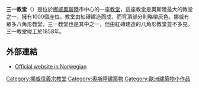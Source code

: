 {{expand|time=2015-01-17T04:38:11+00:00}}
{{orphan|time=2015-01-17T04:38:11+00:00}}
'''三一教堂'''（{{lang-no|Trefoldighetskirken}}）是位於[[挪威|挪威]][[奧斯陸|奧斯陸]]市中心的一座[[教堂|教堂]]，這座教堂是奧斯陸最大的教堂之一，擁有1000個座位。教堂由紅磚建造而成，而穹頂部分則略帶灰色。挪威有眾多八角形教堂，三一教堂也是其中之一，但由紅磚建造的八角形教堂並不多見。三一教堂竣工於1858年。

==外部連結==
{{Commons category|Trefoldighetskirken Oslo|Trinity Church (Oslo)}}
* [http://www.trefoldighet.no/ Official website in Norwegian]{{Wayback|url=http://www.trefoldighet.no/ |date=20140703105959 }}
{{European building-stub}}
[[Category:挪威信義宗教堂|Category:挪威信義宗教堂]]
[[Category:奧斯陸建築物|Category:奧斯陸建築物]]
[[Category:歐洲建築物小作品|Category:歐洲建築物小作品]]
